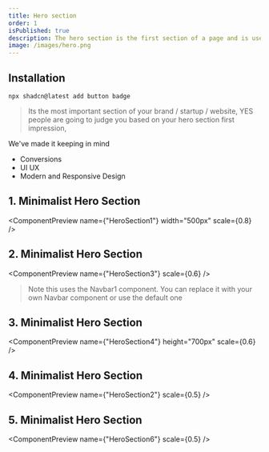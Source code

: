 ```yaml
---
title: Hero section
order: 1
isPublished: true
description: The hero section is the first section of a page and is used to introduce the page content
image: /images/hero.png
---
```


## Installation

```tsx
npx shadcn@latest add button badge
```
> Its the most important section of your brand / startup / website, YES people are going to judge you based on your hero section first impression,

We've made it keeping in mind
* Conversions
* UI UX
* Modern and Responsive Design 


## 1. Minimalist Hero Section

<ComponentPreview name={"HeroSection1"} width="500px" scale={0.8} />



## 2. Minimalist Hero Section
<ComponentPreview name={"HeroSection3"} scale={0.6} />

> Note this uses the Navbar1 component. You can replace it with your own Navbar
> component or use the default one

## 3. Minimalist Hero Section
<ComponentPreview name={"HeroSection4"} height="700px" scale={0.6} />

## 4. Minimalist Hero Section
<ComponentPreview name={"HeroSection2"} scale={0.5} />

## 5. Minimalist Hero Section
<ComponentPreview name={"HeroSection6"} scale={0.5} />
